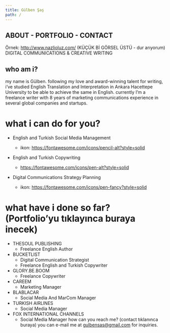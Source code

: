 ```yaml
---
title: Gülben Şaş
path: /
---
```


## ABOUT - PORTFOLIO - CONTACT
Örnek: http://www.nazlioluz.com/
(KÜÇÜK Bİ GÖRSEL ÜSTÜ - dur arıyorum)
DIGITAL COMMUNICATIONS & CREATIVE WRITING

## who am i?
my name is Gülben. following my love and award-winning talent for writing, i’ve studied English Translation and Interpretation in Ankara Hacettepe University to be able to achieve the same in English. currently I’m a freelance writer with 8 years of marketing communications experience in several global companies and startups. 

# what i can do for you?
- English and Turkish Social Media Management
  - ikon: https://fontawesome.com/icons/pencil-alt?style=solid

- English and Turkish Copywriting 
  - https://fontawesome.com/icons/pen-alt?style=solid

- Digital Communications Strategy Planning
  - ikon: https://fontawesome.com/icons/pen-fancy?style=solid

# what have i done so far? (Portfolio’yu tıklayınca buraya inecek)
- THESOUL PUBLISHING
  - Freelance English Author
- BUCKETLIST 
  - Digital Communication Strategist
  - Freelance English and Turkish Copywriter
- GLORY.BE.BOOM 
  - Freelance Copywriter 
- CAREEM
  - Marketing Manager
- BLABLACAR
  - Social Media And MarCom Manager
- TURKISH AIRLINES
  - Social Media Manager
- FOX INTERNATIONAL CHANNELS
  - Social Media Manager
how can you reach me? (contact tıklanınca buraya)
you can e-mail me at gulbensas@gmail.com for inquiries. 
